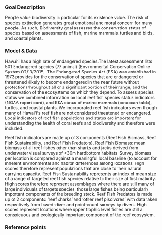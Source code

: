 ### Goal Description

People value biodiversity in particular for its existence value. The risk of species extinction generates great emotional and moral concern for many people. As such, Biodiversity goal assesses the conservation status of species based on assessments of fish, marine mammals, turtles and birds, and coastal plants. 


### Model & Data 

Hawaiʻi has a high rate of endangered species.The latest assessment lists 501 Endangered species (77 animal) (Environmental Conservation Online System 02/13/2015). The Endangered Species Act (ESA) was established in 1973 provides for the conservation of species that are endangered or threatened (likely to become endangered in the near future without protection) throughout all or a significant portion of their range, and the conservation of the ecosystems on which they depend. To assess species status we combined information on local reef fish species status indicators (NOAA report card), and ESA status of marine mammals (cetacean table), turtles, and coastal plants. We incorporated reef fish indicators even though many of Hawaiʻiʻs reef fish are not considered threatened or endangered. Local indicators of reef fish populations and status are important for understanding the health of coral reefs and biodiversity and therefore were included.

Reef fish indicators are made up of 3 components (Reef Fish Biomass, Reef Fish Sustainability, and Reef Fish Predators). Reef Fish Biomass: mean biomass of all reef fishes other than sharks and jacks derived from underwater visual surveys of <30m hardbottom habitats. Survey biomass per location is compared against a meaningful local baseline (to account for inherent environmental and habitat differences among locations. High scores therefore represent populations that are close to their natural carrying capacity. Reef Fish Sustainability represents an index of mean size of a range of targeted reef fish species relative to their size at first maturity. High scores therefore represent assemblages where there are still many of large individuals of targets species, those large fishes being particularly important components of the breeding stock. Reef Fish Predators is made up of 2 components: ‘reef sharks’ and ‘other reef piscivores’ with data taken respectively from towed-diver and point-count surveys by divers. High scores represent locations where upper trophic level fishes are still a conspicuous and ecologically important component of the reef ecosystem.


### Reference points 



